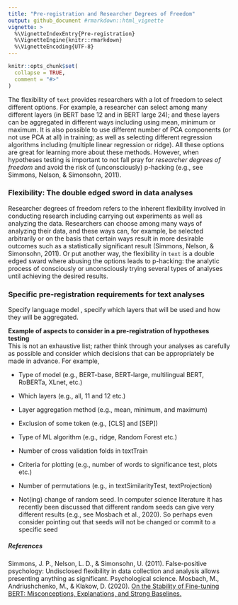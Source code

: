 ```yaml
---
title: "Pre-registration and Researcher Degrees of Freedom"
output: github_document #rmarkdown::html_vignette
vignette: >
  %\VignetteIndexEntry{Pre-registration}
  %\VignetteEngine{knitr::rmarkdown}
  %\VignetteEncoding{UTF-8}
---
```


```r
knitr::opts_chunk$set(
  collapse = TRUE,
  comment = "#>"
)
```


The flexibility of ```text``` provides researchers with a lot of freedom to select different options. For example, a researcher  can select among many different layers (in BERT base 12 and in BERT large 24); and these layers can be aggregated in different ways including using mean, minimum or maximum. It is also possible to use different number of PCA components (or not use PCA at all) in training; as well as selecting different regression algorithms including (multiple linear regression or ridge). All these options are great for learning more about these methods. However, when hypotheses testing is important to not fall pray for *researcher degrees of freedom* and avoid the risk of (unconsciously) p-hacking (e.g., see Simmons, Nelson, & Simonsohn, 2011).  
 
### Flexibility: The double edged sword in data analyses
Researcher degrees of freedom refers to the inherent flexibility involved in conducting research including carrying out experiments as well as analyzing the data. Researchers can choose among many ways of analyzing their data, and these ways can, for example, be selected arbitrarily or on the basis that certain ways result in more desirable outcomes such as a statistically significant result (Simmons, Nelson, & Simonsohn, 2011). Or put another way, the flexibility in ```text``` is a double edged sward where abusing the options leads to p-hacking: the analytic process of consciously or unconsciously trying several types of analyses until achieving the desired results.  

### Specific pre-registration requirements for text analyses
Specify language model , specify which layers that will be used and how they will be aggregated. 

**Example of aspects to consider in a pre-registration of hypotheses testing**  
This is not an exhaustive list; rather think through your analyses as carefully as possible and consider which decisions that can be appropriately be made in advance. For example,  

* Type of model (e.g., BERT-base, BERT-large, multilingual BERT, RoBERTa, XLnet, etc.)  

* Which layers (e.g., all, 11 and 12 etc.)  

* Layer aggregation method (e.g., mean, minimum, and maximum)  

* Exclusion of some token (e.g., [CLS] and [SEP])

* Type of ML algorithm (e.g., ridge, Random Forest etc.)  

* Number of cross validation folds in textTrain 

* Criteria for plotting (e.g., number of words to significance test, plots etc.)

* Number of permutations (e.g., in textSimilarityTest, textProjection)  

* Not(ing) change of random seed. In computer science literature it has recently been discussed that different random seeds can give very different results (e.g., see Mosbach et al., 2020). So perhaps even consider pointing out that seeds will not be changed or commit to a specific seed 


##### References
Simmons, J. P., Nelson, L. D., & Simonsohn, U. (2011). False-positive psychology: Undisclosed flexibility in data collection and analysis allows presenting anything as significant.  Psychological science.
Mosbach, M., Andriushchenko, M., & Klakow, D. (2020). [On the Stability of Fine-tuning BERT: Misconceptions, Explanations, and Strong Baselines.](https://arxiv.org/pdf/2006.04884.pdf)



